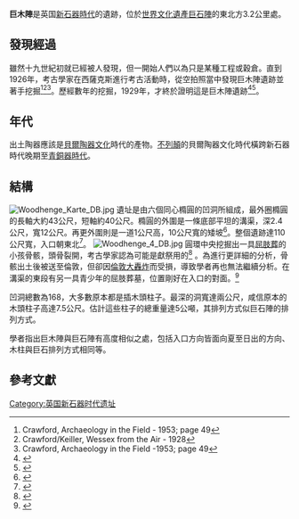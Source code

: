 '''巨木陣'''是英国[[新石器時代|新石器時代]]的遺跡，位於[[世界文化遺產|世界文化遺產]][[巨石陣|巨石陣]]的東北方3.2公里處。

== 發現經過 ==
雖然十九世紀初就已經被人發現，但一開始人們以為只是某種工程或穀倉。直到1926年，考古學家在西薩克斯進行考古活動時，從空拍照當中發現巨木陣遺跡並著手挖掘<ref>Crawford, Archaeology in the Field - 1953; page 49</ref><ref>Crawford/Keiller, Wessex from the Air - 1928</ref><ref>Crawford, Archaeology in the Field -1953; page 49</ref>。歷經數年的挖掘，1929年，才終於證明這是巨木陣遺跡<ref name="past">{{Cite web|url=http://www.pastscape.org.uk/hob.aspx?hob_id=219050&sort=4&search=all&criteria=woodhenge&rational=q&recordsperpage=10|title=Woodhenge|accessdate=7 October 2012|work=Pastscape|publisher=[[English_Heritage|English Heritage]]|archive-date=2013-10-21|archive-url=https://web.archive.org/web/20131021060109/http://www.pastscape.org.uk/hob.aspx?hob_id=219050&sort=4&search=all&criteria=woodhenge&rational=q&recordsperpage=10}}</ref><ref>{{Cite web |url=http://www.pastscape.org.uk/hob.aspx?hob_id=219050&sort=4&search=all&criteria=woodhenge&rational=q&recordsperpage=10 |title=存档副本 |access-date=2016-03-09 |archive-date=2013-10-21 |archive-url=https://web.archive.org/web/20131021060109/http://www.pastscape.org.uk/hob.aspx?hob_id=219050&sort=4&search=all&criteria=woodhenge&rational=q&recordsperpage=10 |dead-url=no }}</ref>。

== 年代 ==
出土陶器應該是[[貝爾陶器文化|貝爾陶器文化]]時代的產物。[[不列顛|不列顛]]的貝爾陶器文化時代橫跨新石器時代晚期至[[青銅器時代|青銅器時代]]。

== 結構 ==
[[File:Woodhenge_Karte_DB.jpg|left]]
遺址是由六個同心橢圓的凹洞所組成，最外圈橢圓的長軸大約43公尺，短軸約40公尺。橢圓的外圍是一條底部平坦的溝渠，深2.4公尺，寬12公尺。再更外圍則是一道1公尺高，10公尺寬的矮坡<ref name="past">{{Cite web|url=http://www.pastscape.org.uk/hob.aspx?hob_id=219050&sort=4&search=all&criteria=woodhenge&rational=q&recordsperpage=10|title=Woodhenge|accessdate=7 October 2012|work=Pastscape|publisher=[[English_Heritage|English Heritage]]}}</ref>。整個遺跡達110公尺寬，入口朝東北<ref name="heritage">{{Cite web|url=http://www.english-heritage.org.uk/daysout/properties/woodhenge/history-and-research/|title=History and Research: Woodhenge|accessdate=7 October 2012|work=www.english-heritage.org.uk|publisher=[[English_Heritage|English Heritage]]|archive-date=2015-01-08|archive-url=https://web.archive.org/web/20150108144828/http://www.english-heritage.org.uk/daysout/properties/woodhenge/history-and-research}}</ref>。
[[File:Woodhenge_4_DB.jpg|class=cx-linter-tag cx-linter-warn]]
圓環中央挖掘出一具[[屈肢葬|屈肢葬]]的小孩骨骸，頭骨裂開，考古學家認為可能是獻祭用的<ref>{{Cite web|url=http://www.stonehenge-stone-circle.co.uk/woodhenge-wessex.htm|title=Stonehenge.  Woodhenge, the origins|accessdate=2015-11-19|website=www.stonehenge-stone-circle.co.uk|archive-date=2015-11-19|archive-url=https://web.archive.org/web/20151119225229/http://www.stonehenge-stone-circle.co.uk/woodhenge-wessex.htm}}</ref> 。為進行更詳細的分析，骨骸出土後被送至倫敦，但卻因[[倫敦大轟炸|倫敦大轟炸]]而受損，導致學者再也無法繼續分析。在溝渠的東段有另一具青少年的屈肢葬墓，位置剛好在入口的對面。<ref name="past">{{Cite web|url=http://www.pastscape.org.uk/hob.aspx?hob_id=219050&sort=4&search=all&criteria=woodhenge&rational=q&recordsperpage=10|title=Woodhenge|accessdate=7 October 2012|work=Pastscape|publisher=[[English_Heritage|English Heritage]]}}</ref>

凹洞總數為168，大多數原本都是插木頭柱子。最深的洞寬達兩公尺，咸信原本的木頭柱子高達7.5公尺。估計這些柱子的總重量達5公噸，其排列方式似巨石陣的排列方式。

學者指出巨木陣與巨石陣有高度相似之處，包括入口方向皆面向夏至日出的方向、木柱與巨石排列方式相同等。

== 參考文獻 ==
{{Reflist|2}}

[[Category:英国新石器时代遗址|Category:英国新石器时代遗址]]